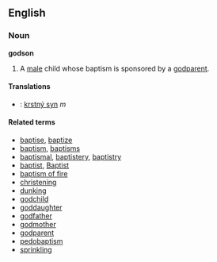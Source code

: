 ==English==
===Noun===
'''godson'''
{{wikipediapar|godparent}}
#A [[male]] child whose baptism is sponsored by a [[godparent]].

====Translations====
*{{sk}}: [[krstný syn]] ''m''


====Related terms====
*[[baptise]], [[baptize]]
*[[baptism]], [[baptisms]]
*[[baptismal]], [[baptistery]], [[baptistry]]
*[[baptist]], [[Baptist]]
*[[baptism of fire]]
*[[christening]]
*[[dunking]]
*[[godchild]]
*[[goddaughter]]
*[[godfather]]
*[[godmother]]
*[[godparent]]
*[[pedobaptism]]
*[[sprinkling]]